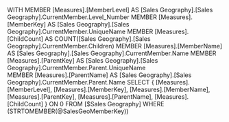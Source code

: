 ﻿WITH 
MEMBER [Measures].[MemberLevel] AS
	[Sales Geography].[Sales Geography].CurrentMember.Level_Number
MEMBER [Measures].[MemberKey] AS 
	[Sales Geography].[Sales Geography].CurrentMember.UniqueName
MEMBER [Measures].[ChildCount] AS 
	COUNT([Sales Geography].[Sales Geography].CurrentMember.Children)
MEMBER [Measures].[MemberName] AS 
	[Sales Geography].[Sales Geography].CurrentMember.Name
MEMBER [Measures].[ParentKey] AS 
	[Sales Geography].[Sales Geography].CurrentMember.Parent.UniqueName  
MEMBER [Measures].[ParentName] AS 
	[Sales Geography].[Sales Geography].CurrentMember.Parent.Name
SELECT { 
	[Measures].[MemberLevel],
	[Measures].[MemberKey], 
	[Measures].[MemberName], 
	[Measures].[ParentKey], 
	[Measures].[ParentName], 
	[Measures].[ChildCount]
} ON 0
FROM [$Sales Geography]
WHERE (STRTOMEMBER(@SalesGeoMemberKey))